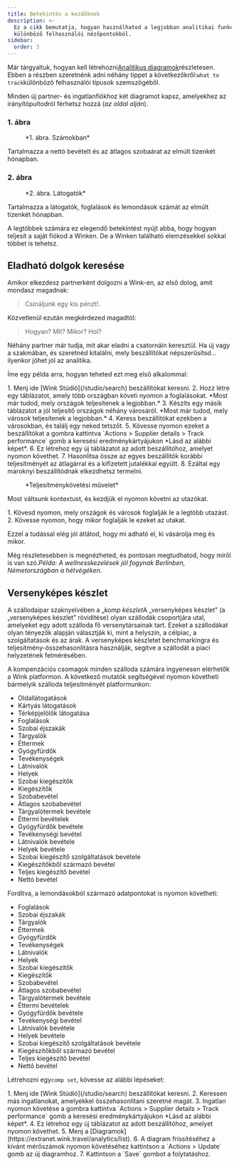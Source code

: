 ```yaml
---
title: Betekintés a kezdőknek
description: >-
  Ez a cikk bemutatja, hogyan használhatod a legjobban analitikai funkcióinkat
  különböző felhasználói nézőpontokból.
sidebar:
  order: 3
---
```


Már tárgyaltuk, hogyan kell létrehozni[Analitikus diagramok](/user/analytics/)részletesen. Ebben a részben szeretnénk adni néhány tippet a következőkről:`what to track`különböző felhasználói típusok szemszögéből.

Minden új partner- és ingatlanfiókhoz két diagramot kapsz, amelyekhez az irányítópultodról férhetsz hozzá (*az oldal alján*).

### 1. ábra

<figure>
  <CloudinaryImage width="700" height="222" resize="scale" quality="best" alt="A számok szerint" src="academy/by-the-numbers" errorImage="noimage_opaque_nyrtl0.png" />

  <figcaption>*1. ábra. Számokban*</figcaption>
</figure>


Tartalmazza a nettó bevételt és az átlagos szobaárat az elmúlt tizenkét hónapban.

### 2. ábra

<figure>
  <CloudinaryImage width="700" height="222" resize="scale" quality="best" alt="Látogatók" src="academy/visitors" errorImage="noimage_opaque_nyrtl0.png" />

  <figcaption>*2. ábra. Látogatók*</figcaption>
</figure>


Tartalmazza a látogatók, foglalások és lemondások számát az elmúlt tizenkét hónapban.

A legtöbbek számára ez elegendő betekintést nyújt abba, hogy hogyan teljesít a saját fiókod a Winken. De a Winken található elemzésekkel sokkal többet is tehetsz.

## Eladható dolgok keresése

Amikor elkezdesz partnerként dolgozni a Wink-en, az első dolog, amit mondasz magadnak:

> Csináljunk egy kis pénzt!.

Közvetlenül ezután megkérdezed magadtól:

> Hogyan? Mit? Mikor? Hol?

Néhány partner már tudja, mit akar eladni a csatornáin keresztül. Ha új vagy a szakmában, és szeretnéd kitalálni, mely beszállítókat népszerűsítsd... ilyenkor jöhet jól az analitika.

Íme egy példa arra, hogyan teheted ezt meg első alkalommal:

<Steps>
  1. Menj ide [Wink Stúdió](/studio/search) beszállítókat keresni.
  2. Hozz létre egy táblázatot, amely több országban követi nyomon a foglalásokat. *Most már tudod, mely országok teljesítenek a legjobban.*
  3. Készíts egy másik táblázatot a jól teljesítő országok néhány városáról. *Most már tudod, mely városok teljesítenek a legjobban.*
  4. Keress beszállítókat ezekben a városokban, és találj egy neked tetszőt.
  5. Kövesse nyomon ezeket a beszállítókat a gombra kattintva `Actions > Supplier details > Track performance` gomb a keresési eredménykártyájukon *Lásd az alábbi képet*.
  6. Ez létrehoz egy új táblázatot az adott beszállítóhoz, amelyet nyomon követhet.
  7. Hasonlítsa össze az egyes beszállítók korábbi teljesítményét az átlagárral és a kifizetett jutalékkal együtt.
  8. Ezáltal egy maroknyi beszállítódnak elkezdhetsz termelni.
</Steps>


<figure>
  <CloudinaryImage width="350" height="190" resize="scale" quality="best" alt="Beszállítói adatok" src="academy/supplier-details" errorImage="noimage_opaque_nyrtl0.png" />

  <figcaption>*Teljesítménykövetési művelet*</figcaption>
</figure>


Most váltsunk kontextust, és kezdjük el nyomon követni az utazókat.

<Steps>
  1. Kövesd nyomon, mely országok és városok foglalják le a legtöbb utazást.
  2. Kövesse nyomon, hogy mikor foglalják le ezeket az utakat.
</Steps>


Ezzel a tudással elég jól átlátod, hogy mi adható el, ki vásárolja meg és mikor.

Még részletesebben is megnézheted, és pontosan megtudhatod, hogy miről is van szó.*Példa: A wellnesskezelések jól fogynak Berlinben, Németországban a hétvégéken.*

## Versenyképes készlet

A szállodaipar szaknyelvében a „*komp készlet*A „versenyképes készlet” (a „versenyképes készlet” rövidítése) olyan szállodák csoportjára utal, amelyeket egy adott szálloda fő versenytársainak tart.
Ezeket a szállodákat olyan tényezők alapján választják ki, mint a helyszín, a célpiac, a szolgáltatások és az árak.
A versenyképes készletet benchmarkingra és teljesítmény-összehasonlításra használják, segítve a szállodát a piaci helyzetének felmérésében.

A kompenzációs csomagok minden szálloda számára ingyenesen elérhetők a Wink platformon. A következő mutatók segítségével nyomon követheti bármelyik szálloda teljesítményét platformunkon:

* Oldallátogatások
* Kártyás látogatások
* Térképjelölők látogatása
* Foglalások
* Szobai éjszakák
* Tárgyalók
* Éttermek
* Gyógyfürdők
* Tevékenységek
* Látnivalók
* Helyek
* Szobai kiegészítők
* Kiegészítők
* Szobabevétel
* Átlagos szobabevétel
* Tárgyalótermek bevétele
* Éttermi bevételek
* Gyógyfürdők bevétele
* Tevékenységi bevétel
* Látnivalók bevétele
* Helyek bevétele
* Szobai kiegészítő szolgáltatások bevétele
* Kiegészítőkből származó bevétel
* Teljes kiegészítő bevétel
* Nettó bevétel

Fordítva, a lemondásokból származó adatpontokat is nyomon követheti:

* Foglalások
* Szobai éjszakák
* Tárgyalók
* Éttermek
* Gyógyfürdők
* Tevékenységek
* Látnivalók
* Helyek
* Szobai kiegészítők
* Kiegészítők
* Szobabevétel
* Átlagos szobabevétel
* Tárgyalótermek bevétele
* Éttermi bevételek
* Gyógyfürdők bevétele
* Tevékenységi bevétel
* Látnivalók bevétele
* Helyek bevétele
* Szobai kiegészítő szolgáltatások bevétele
* Kiegészítőkből származó bevétel
* Teljes kiegészítő bevétel
* Nettó bevétel

Létrehozni egy`comp set`, kövesse az alábbi lépéseket:

<Steps>
  1. Menj ide [Wink Stúdió](/studio/search) beszállítókat keresni.
  2. Keressen más ingatlanokat, amelyekkel összehasonlítani szeretné magát.
  3. Ingatlan nyomon követése a gombra kattintva `Actions > Supplier details > Track performance` gomb a keresési eredménykártyájukon *Lásd az alábbi képet*.
  4. Ez létrehoz egy új táblázatot az adott beszállítóhoz, amelyet nyomon követhet.
  5. Menj a [Diagramok](https://extranet.wink.travel/analytics/list).
  6. A diagram frissítéséhez a kívánt mérőszámok nyomon követéséhez kattintson a `Actions > Update` gomb az új diagramhoz.
  7. Kattintson a `Save` gombot a folytatáshoz.
</Steps>

